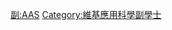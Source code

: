 {{Userbox
  |border-c = #FF88FF
  |border-s = 1
  |id-c     = #FF88FF
  |id-s     = 12
  |id-fc    = #000000
  |info-c   = #FFEEFF
  |info-s   = 10
  |info-fc  = #000000
  |id       = A.A.S.
  |info     = 這個用戶擁有[[:Category:維基應用科學副學士|應用科學副學士]]學位。
}}
<includeonly> [[Category:維基應用科學副學士|{{PAGENAME}}]] </includeonly>
<noinclude> [[Category:學位用戶框模板|副:AAS]][[Category:維基應用科學副學士]] 
</noinclude>